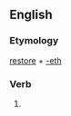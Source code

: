 ==English==

===Etymology===
[[restore]] + [[-eth]]

===Verb===
{{infl|en|verb form}}

# {{archaic third-person singular of|restore}}